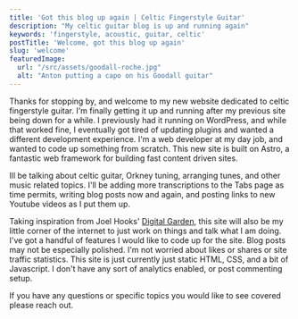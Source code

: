 ```yaml
---
title: 'Got this blog up again | Celtic Fingerstyle Guitar'
description: "My celtic guitar blog is up and running again"
keywords: 'fingerstyle, acoustic, guitar, celtic'
postTitle: 'Welcome, got this blog up again'
slug: 'welcome'
featuredImage:
  url: "/src/assets/goodall-roche.jpg"
  alt: "Anton putting a capo on his Goodall guitar"
---
```


Thanks for stopping by, and welcome to my new website dedicated to celtic fingerstyle guitar. I'm finally getting it up and running after my previous site being down for a while. I previously had it running on WordPress, and while that worked fine, I eventually got tired of updating plugins and wanted a different development experience. I'm a web developer at my day job, and wanted to code up something from scratch. This new site is built on Astro, a fantastic web framework for building fast content driven sites.

Ill be talking about celtic guitar, Orkney tuning, arranging tunes, and other music related topics. I'll be adding more transcriptions to the Tabs page as time permits, writing blog posts now and again, and posting links to new Youtube videos as I put them up.

<ImageAndCaption
  imagePath='/src/assets/alberico-sheet-music.jpg'
  altText='Acoustic guitar on a table with sheet music'
/>

Taking inspiration from Joel Hooks' [Digital Garden](https://joelhooks.com/digital-garden/), this site will also be my little corner of the internet to just work on things and talk what I am doing. I've got a handful of features I would like to code up for the site. Blog posts may not be especially polished. I'm not worried about likes or shares or site traffic statistics. This site is just currently just static HTML, CSS, and a bit of Javascript. I don't have any sort of analytics enabled, or post commenting setup.

If you have any questions or specific topics you would like to see covered please reach out.


